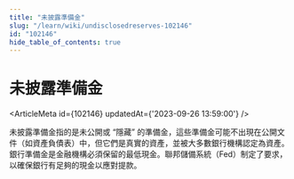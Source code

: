 ```yaml
---
title: "未披露準備金"
slug: "/learn/wiki/undisclosedreserves-102146"
id: "102146"
hide_table_of_contents: true
---
```



# 未披露準備金

<ArticleMeta id={102146} updatedAt={'2023-09-26 13:59:00'} />
<div className='border-solid border-b border-t-0 my-4 border-[var(--ifm-color-gray-300)]' />

未披露準備金指的是未公開或 “隱藏” 的準備金，這些準備金可能不出現在公開文件（如資產負債表）中，但它們是真實的資產，並被大多數銀行機構認定為資產。銀行準備金是金融機構必須保留的最低現金。聯邦儲備系統（Fed）制定了要求，以確保銀行有足夠的現金以應對提款。
